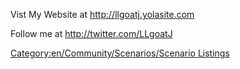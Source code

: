 [[Category:en/Community/Scenarios/Scenario Listings]]
{{en/Community/Scenarios/Scenario|title= Isle Of Wight 
|minimap=en/Community/Scenarios/Screenshot.jpeg
|screenshot=en/Community/Scenarios/Minimap.jpeg
|description= Isle Of Wight Scenario. Has all the main towns and small villages. Limited industries and mostly farms to reflect real siutuation. Also has some bigger towns on the mainland. You will need to download new grf in order to have the required grf for this to work. Please do not build bridges to the mainland as this will ruin the scenario. 
|difficulty=Easy
|setting=[[en/Manual/Climates]]
|size=256x256
|relief=Hilly 
|towns=High
|industries=Low
[[http://en.wikipedia.org/wiki/Isle_of_Wight]]
|version=1.2.0
|author=[[en/LLgoatJ]]
|download_url=http://llgoatj.yolasite.com/resources/iow.scn
}}

Vist My Website at http://llgoatj.yolasite.com 


Follow me at http://twitter.com/LLgoatJ